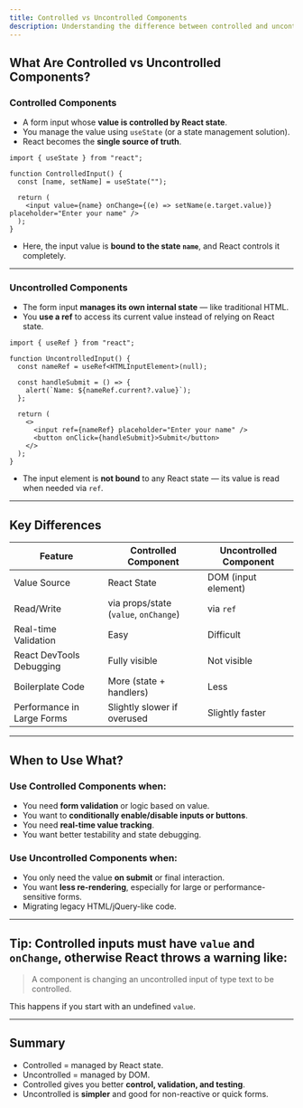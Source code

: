 ```yaml
---
title: Controlled vs Uncontrolled Components
description: Understanding the difference between controlled and uncontrolled components in React is crucial for managing form inputs effectively. This guide explains both concepts, their use cases, and when to choose one over the other.
---
```


## What Are Controlled vs Uncontrolled Components?

### Controlled Components

- A form input whose **value is controlled by React state**.
- You manage the value using `useState` (or a state management solution).
- React becomes the **single source of truth**.

```tsx
import { useState } from "react";

function ControlledInput() {
  const [name, setName] = useState("");

  return (
    <input value={name} onChange={(e) => setName(e.target.value)} placeholder="Enter your name" />
  );
}
```

- Here, the input value is **bound to the state `name`**, and React controls it completely.

---

### Uncontrolled Components

- The form input **manages its own internal state** — like traditional HTML.
- You **use a ref** to access its current value instead of relying on React state.

```tsx
import { useRef } from "react";

function UncontrolledInput() {
  const nameRef = useRef<HTMLInputElement>(null);

  const handleSubmit = () => {
    alert(`Name: ${nameRef.current?.value}`);
  };

  return (
    <>
      <input ref={nameRef} placeholder="Enter your name" />
      <button onClick={handleSubmit}>Submit</button>
    </>
  );
}
```

- The input element is **not bound** to any React state — its value is read when needed via `ref`.

---

## Key Differences

| Feature                    | Controlled Component                  | Uncontrolled Component |
| -------------------------- | ------------------------------------- | ---------------------- |
| Value Source               | React State                           | DOM (input element)    |
| Read/Write                 | via props/state (`value`, `onChange`) | via `ref`              |
| Real-time Validation       | Easy                                  | Difficult              |
| React DevTools Debugging   | Fully visible                         | Not visible            |
| Boilerplate Code           | More (state + handlers)               | Less                   |
| Performance in Large Forms | Slightly slower if overused           | Slightly faster        |

---

## When to Use What?

### Use **Controlled Components** when:

- You need **form validation** or logic based on value.
- You want to **conditionally enable/disable inputs or buttons**.
- You need **real-time value tracking**.
- You want better testability and state debugging.

### Use **Uncontrolled Components** when:

- You only need the value **on submit** or final interaction.
- You want **less re-rendering**, especially for large or performance-sensitive forms.
- Migrating legacy HTML/jQuery-like code.

---

## Tip: Controlled inputs must have `value` and `onChange`, otherwise React throws a warning like:

> A component is changing an uncontrolled input of type text to be controlled.

This happens if you start with an undefined `value`.

---

## Summary

- Controlled = managed by React state.
- Uncontrolled = managed by DOM.
- Controlled gives you better **control, validation, and testing**.
- Uncontrolled is **simpler** and good for non-reactive or quick forms.
